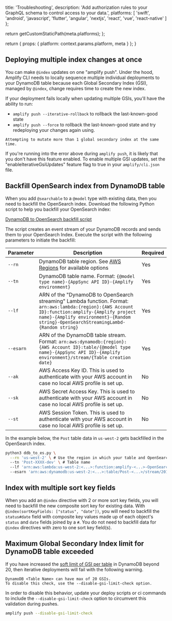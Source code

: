 
  title: 'Troubleshooting',
  description: 'Add authorization rules to your GraphQL schema to control access to your data.',
  platforms: [
    'swift',
    'android',
    'javascript',
    'flutter',
    'angular',
    'nextjs',
    'react',
    'vue',
    'react-native'
  ]
};

  return getCustomStaticPath(meta.platforms);
};

  return {
    props: {
      platform: context.params.platform,
      meta
    }
  };
}

## Deploying multiple index changes at once

You can make `@index` updates on one "amplify push". Under the hood, Amplify CLI needs to locally sequence multiple individual deployments to your DynamoDB table because each Global Secondary Index (GSI), managed by `@index`, change requires time to create the new index.

If your deployment fails locally when updating multiple GSIs, you'll have the ability to run:

- `amplify push --iterative-rollback` to rollback the last-known-good state
- `amplify push --force` to rollback the last-known-good state and try redeploying your changes again using.

```console
Attempting to mutate more than 1 global secondary index at the same time.
```

If you're running into the error above during `amplify push`, it is likely that you don't have this feature enabled. To enable multiple GSI updates, set the "enableIterativeGsiUpdates" feature flag to true in your `amplify/cli.json` file.

## Backfill OpenSearch index from DynamoDB table

When you add `@searchable` to a `@model` type with existing data, then you need to backfill the OpenSearch index. Download the following Python script to help you backfill your OpenSearch index:

[DynamoDB to OpenSearch backfill script](https://raw.githubusercontent.com/aws-amplify/amplify-category-api/release-api-plugin-stable/packages/graphql-elasticsearch-transformer/scripts/ddb_to_es.py)

The script creates an event stream of your DynamoDB records and sends them to your OpenSearch Index. Execute the script with the following parameters to initiate the backfill:

| Parameter | Description | Required |
| --- | --- | --- |
| `--rn` | DynamoDB table region. See [AWS Regions](https://docs.aws.amazon.com/AmazonRDS/latest/UserGuide/Concepts.RegionsAndAvailabilityZones.html) for available options | Yes |
| `--tn` | DynamoDB table name. Format: `{@model type name}-{AppSync API ID}-{Amplify environment}` | Yes |
| `--lf` | ARN of the "DynamoDB to OpenSearch streaming" Lambda function. Format: `arn:aws:lambda:{region}:{AWS Account ID}:function:amplify-{Amplify project name}-{Amplify environment}-{Random string}-OpenSearchStreamingLambd-{Random string}` | Yes |
| `--esarn` | ARN of the DynamoDB table stream. Format: `arn:aws:dynamodb:{region}:{AWS Account ID}:table/{@model type name}-{AppSync API ID}-{Amplify environment}/stream/{Table creation date}` | Yes |
| `--ak` | AWS Access Key ID. This is used to authenticate with your AWS account in case no local AWS profile is set up. | No |
| `--sk` | AWS Secret Access Key. This is used to authenticate with your AWS account in case no local AWS profile is set up. | No |
| `--st` | AWS Session Token. This is used to authenticate with your AWS account in case no local AWS profile is set up. | No |

In the example below, the `Post` table data in `us-west-2` gets backfilled in the OpenSearch index.

```bash
python3 ddb_to_es.py \
  --rn 'us-west-2' \ # Use the region in which your table and OpenSearch domain reside
  --tn 'Post-XXXX-dev' \ # Table name
  --lf 'arn:aws:lambda:us-west-2:<...>:function:amplify-<...>-OpenSearchStreamingLambd-<...>' \ # Lambda function ARN, find the DynamoDB to OpenSearch streaming functions, copy entire ARN
  --esarn 'arn:aws:dynamodb:us-west-2:<...>:table/Post-<...>/stream/2019-20-03T00:00:00.350' # Event source ARN, copy the full DynamoDB table ARN
```

## Index with multiple sort key fields

When you add an `@index` directive with 2 or more sort key fields, you will need to backfill the new composite sort key for existing data. With `@index(sortKeyFields: ["status", "date"])`, you will need to backfill the `status#date` field with composite key values made up of each object's `status` and `date` fields joined by a `#`. You do not need to backfill data for `@index` directives with zero to one sort key field(s).

## Maximum Global Secondary Index limit for DynamoDB table exceeded

If you have increased the [soft limit of GSI per table](https://docs.aws.amazon.com/amazondynamodb/latest/developerguide/ServiceQuotas.html) in DynamoDB beyond 20, then iterative deployments will fail with the following warning.

```console
DynamoDB <Table Name> can have max of 20 GSIs.
To disable this check, use the --disable-gsi-limit-check option.
```

In order to disable this behavior, update your deploy scripts or ci commands to include the `--disable-gsi-limit-check` option to circumvent this validation during pushes.

```bash
amplify push --disable-gsi-limit-check
```
